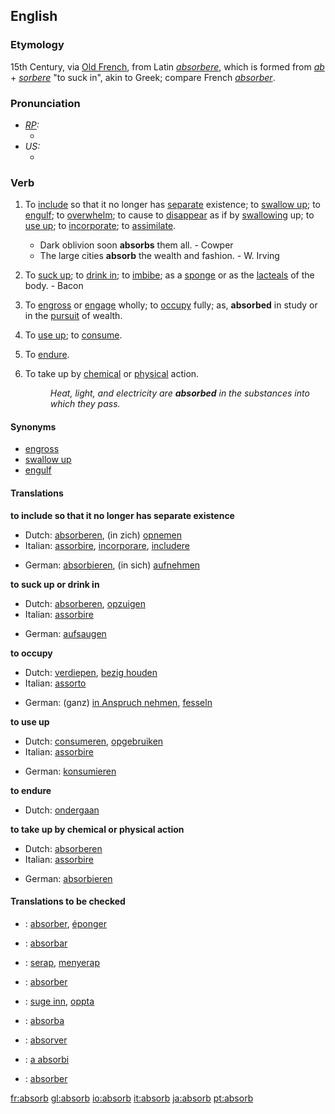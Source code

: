 ==English==

===Etymology===
15th Century, via [[Old French]], from Latin ''[[absorbere]]'', which is formed from ''[[ab]]'' + ''[[sorbere]]'' "to suck in", akin to Greek; compare French ''[[absorber]]''.

===Pronunciation===
* ''[[RP]]:''
** {{IPA|/əbˈzɔːb/; /əbˈsɔːb/}}
* ''US:''
** {{IPA|/æbˈzɔːrb/; /æbˈsɔːrb/}}

===Verb===
{{en-infl-reg-consonant|absorb||}}

# {{transitive}} To [[include]] so that it no longer has [[separate]] existence; to [[swallow up]]; to [[engulf]]; to [[overwhelm]]; to cause to [[disappear]] as if by [[swallowing]] up; to [[use up]]; to [[incorporate]]; to [[assimilate]].
#* Dark oblivion soon '''absorbs''' them all. - Cowper
#* The large cities '''absorb''' the wealth and fashion. - W. Irving
# {{transitive}} To [[suck up]]; to [[drink in]]; to [[imbibe]]; as a [[sponge]] or as the [[lacteals]] of the body. - Bacon
# {{transitive}} To [[engross]] or [[engage]] wholly; to [[occupy]] fully; as, '''absorbed''' in study or in the [[pursuit]] of wealth.
# {{transitive}} To [[use up]]; to [[consume]].
# {{transitive}} To [[endure]].
# {{transitive}} To take up by [[chemical]] or [[physical]] action.
#: ''Heat, light, and electricity are '''absorbed''' in the substances into which they pass.''

====Synonyms====
* [[engross]]
* [[swallow up]]
* [[engulf]]

====Translations====
'''to include so that it no longer has separate existence'''
{{top}}
*Dutch: [[absorberen]], (in zich) [[opnemen]]
*Italian: [[assorbire]], [[incorporare]], [[includere]]
{{mid}}
*German: [[absorbieren]], (in sich) [[aufnehmen]]
{{bottom}}

'''to suck up or drink in'''
{{top}}
*Dutch: [[absorberen]], [[opzuigen]]
*Italian: [[assorbire]]
{{mid}}
*German: [[aufsaugen]]
{{bottom}}

'''to occupy'''
{{top}}
*Dutch: [[verdiepen]], [[bezig houden]]
*Italian: [[assorto]]
{{mid}}
*German: (ganz) [[in Anspruch nehmen]], [[fesseln]]
{{bottom}}

'''to use up'''
{{top}}
*Dutch: [[consumeren]], [[opgebruiken]]
*Italian: [[assorbire]]
{{mid}}
*German: [[konsumieren]]
{{bottom}}

'''to endure'''
{{top}}
*Dutch: [[ondergaan]]
{{mid}}
{{bottom}}

'''to take up by chemical or physical action'''
{{top}}
*Dutch: [[absorberen]]
*Italian: [[assorbire]] 
{{mid}}
*German: [[absorbieren]]
{{bottom}}

====Translations to be checked====
{{checktrans}}
*{{ttbc|French}}: [[absorber]], [[éponger]]
*{{ttbc|Ido}}: [[absorbar]]
*{{ttbc|Indonesian}}: [[serap]], [[serap|menyerap]]
*{{ttbc|Interlingua}}: [[absorber]]
*{{ttbc|Norwegian}}: [[suge inn]], [[oppta]]
*{{ttbc|Novial}}: [[absorba]]
*{{ttbc|Portuguese}}: [[absorver]]
*{{ttbc|Romanian}}: [[a absorbi]]
*{{ttbc|Spanish}}: [[absorber]]

[[fr:absorb]]
[[gl:absorb]]
[[io:absorb]]
[[it:absorb]]
[[ja:absorb]]
[[pt:absorb]]